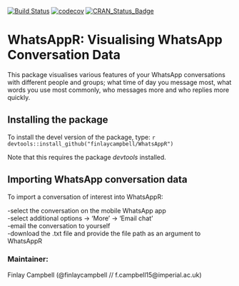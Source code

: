 [![Build Status](https://travis-ci.org/finlaycampbell/WhatsAppR.svg?branch=master)](https://travis-ci.org/finlaycampbell/WhatsAppR) [![codecov](https://codecov.io/gh/finlaycampbell/WhatsAppR/branch/master/graph/badge.svg)](https://codecov.io/gh/finlaycampbell/WhatsAppR) [![CRAN_Status_Badge](http://www.r-pkg.org/badges/version/outbreaks)](http://cran.r-project.org/package=outbreaks)

# WhatsAppR: Visualising WhatsApp Conversation Data

This package visualises various features of your WhatsApp conversations with different people and groups; what time of day you message most, what words you use most commonly, who messages more and who replies more quickly.


## Installing the package

To install the devel version of the package, type:
  ```r
devtools::install_github("finlaycampbell/WhatsAppR")
```

Note that this requires the package *devtools* installed.


## Importing WhatsApp conversation data

To import a conversation of interest into WhatsAppR:

-select the conversation on the mobile WhatsApp app <br />
-select additional options -> 'More' -> 'Email chat' <br />
-email the conversation to yourself <br />
-download the .txt file and provide the file path as an argument to WhatsAppR  


### Maintainer:
Finlay Campbell (@finlaycampbell // f.campbell15@imperial.ac.uk)
